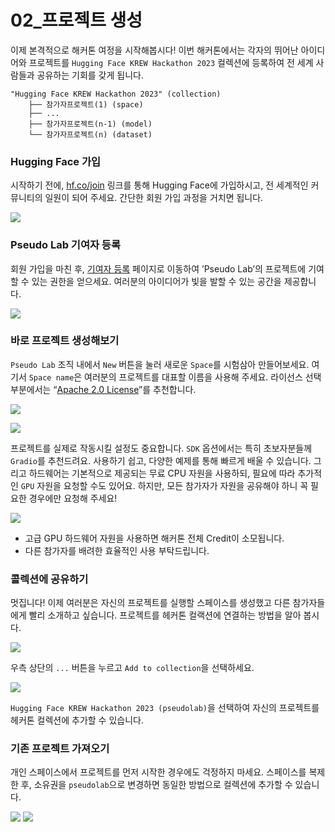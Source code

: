 # 02_프로젝트 생성

이제 본격적으로 해커톤 여정을 시작해봅시다! 이번 해커톤에서는 각자의 뛰어난 아이디어와 프로젝트를 `Hugging Face KREW Hackathon 2023` 컬렉션에 등록하여 전 세계 사람들과 공유하는 기회를 갖게 됩니다.

```shell
"Hugging Face KREW Hackathon 2023" (collection)
    ├── 참가자프로젝트(1) (space)
    ├── ...
    ├── 참가자프로젝트(n-1) (model)
    └── 참가자프로젝트(n) (dataset)
```

### Hugging Face 가입
시작하기 전에, [hf.co/join](https://hf.co/join) 링크를 통해 Hugging Face에 가입하시고, 전 세계적인 커뮤니티의 일원이 되어 주세요. 간단한 회원 가입 과정을 거치면 됩니다.

![](images/join-huggingface.png){fig-align="center"}

### Pseudo Lab 기여자 등록
회원 가입을 마친 후, [기여자 등록](https://huggingface.co/organizations/pseudolab/share/UYPZnwyOTadGJDReehItrwtbWKSxHYmAku) 페이지로 이동하여 'Pseudo Lab'의 프로젝트에 기여할 수 있는 권한을 얻으세요. 여러분의 아이디어가 빛을 발할 수 있는 공간을 제공합니다.

![](images/join-pseudolab.png){fig-align="center"}

### 바로 프로젝트 생성해보기

`Pseudo Lab` 조직 내에서 `New` 버튼을 눌러 새로운 `Space`를 시험삼아 만들어보세요. 여기서 `Space name`은 여러분의 프로젝트를 대표할 이름을 사용해 주세요. 라이선스 선택 부분에서는 "[Apache 2.0 License](https://www.olis.or.kr/license/Detailselect.do?lId=1002)"를 추천합니다.

![](images/paste-2.png){fig-align="center"}

![](images/paste-4.png){fig-align="center"}

프로젝트를 실제로 작동시킬 설정도 중요합니다. `SDK` 옵션에서는 특히 초보자분들께 `Gradio`를 추천드려요. 사용하기 쉽고, 다양한 예제를 통해 빠르게 배울 수 있습니다. 그리고 하드웨어는 기본적으로 제공되는 무료 CPU 자원을 사용하되, 필요에 따라 추가적인 `GPU` 자원을 요청할 수도 있어요. 하지만, 모든 참가자가 자원을 공유해야 하니 꼭 필요한 경우에만 요청해 주세요!

![](images/paste-6.png){fig-align="center"}

::: {.callout-note appearance="simple"}
- 고급 GPU 하드웨어 자원을 사용하면 해커톤 전체 Credit이 소모됩니다.
- 다른 참가자를 배려한 효율적인 사용 부탁드립니다.
:::

### 콜렉션에 공유하기

멋집니다! 이제 여러분은 자신의 프로젝트를 실행할 스페이스를 생성했고 다른 참가자들에게 빨리 소개하고 싶습니다. 프로젝트를 헤커톤 컬랙션에 연결하는 방법을 알아 봅시다.

![](images/paste-7.png){fig-align="center"}

우측 상단의 `...` 버튼을 누르고 `Add to collection`을 선택하세요.

![](images/paste-8.png){fig-align="center"}

`Hugging Face KREW Hackathon 2023 (pseudolab)`을 선택하여 자신의 프로젝트를 헤커톤 컬렉션에 추가할 수 있습니다.

### 기존 프로젝트 가져오기

개인 스페이스에서 프로젝트를 먼저 시작한 경우에도 걱정하지 마세요. 스페이스를 복제한 후, 소유권을 `pseudolab`으로 변경하면 동일한 방법으로 컬렉션에 추가할 수 있습니다.

![](images/paste-15.png)
![](images/paste-17.png)